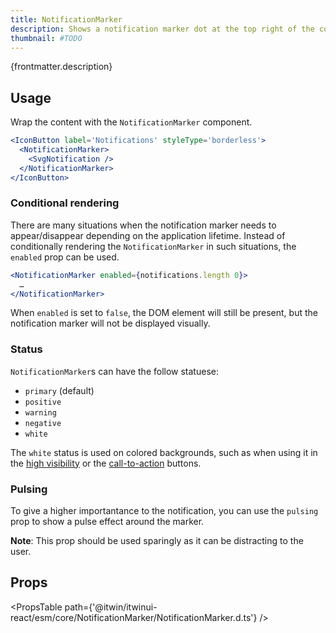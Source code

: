 ```yaml
---
title: NotificationMarker
description: Shows a notification marker dot at the top right of the component.
thumbnail: #TODO
---
```


<p>{frontmatter.description}</p>

<LiveExample src='NotificationMarker.main.jsx'>
  <AllExamples.NotificationMarkerMainExample client:load />
</LiveExample>

## Usage

Wrap the content with the `NotificationMarker` component.

```jsx {2, 4}
<IconButton label='Notifications' styleType='borderless'>
  <NotificationMarker>
    <SvgNotification />
  </NotificationMarker>
</IconButton>
```

### Conditional rendering

There are many situations when the notification marker needs to appear/disappear depending on the application lifetime. Instead of conditionally rendering the `NotificationMarker` in such situations, the `enabled` prop can be used.

```jsx
<NotificationMarker enabled={notifications.length 0}>
  …
</NotificationMarker>
```

When `enabled` is set to `false`, the DOM element will still be present, but the notification marker will not be displayed visually.

### Status

`NotificationMarker`s can have the follow statuese:

- `primary` (default)
- `positive`
- `warning`
- `negative`
- `white`

<LiveExample src='NotificationMarker.statuses.jsx'>
  <AllExamples.NotificationMarkerStatusesExample client:load />
</LiveExample>

The `white` status is used on colored backgrounds, such as when using it in the [high visibility](button#high-visibility) or the [call-to-action](button#call-to-action) buttons.

### Pulsing

To give a higher importantance to the notification, you can use the `pulsing` prop to show a pulse effect around the marker.

**Note**: This prop should be used sparingly as it can be distracting to the user.

<LiveExample src='NotificationMarker.pulsing.jsx'>
  <AllExamples.NotificationMarkerPulsingExample client:load />
</LiveExample>

## Props

<PropsTable path={'@itwin/itwinui-react/esm/core/NotificationMarker/NotificationMarker.d.ts'} />
